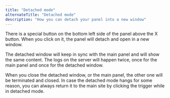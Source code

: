 ---
title: "Detached mode"
alternateTitle: "Detached mode"
description: "How you can detach your panel into a new window"
---

There is a special button on the bottom left side of the panel above the X button. 
When you click on it, the panel will detach and open in a new window.

The detached window will keep in sync with the main panel and will show the same content.
The logs on the server will happen twice, once for the main panel and once for the detached window.

When you close the detached window, or the main panel, the other one will be terminated and closed.
In case the detached mode hangs for some reason, you can always return it to the main site by 
clicking the trigger while in detached mode.